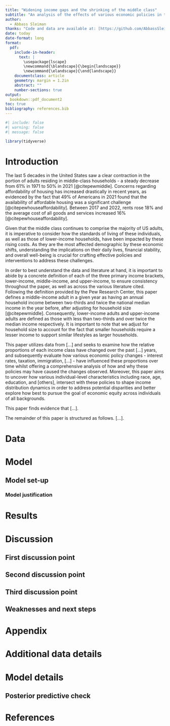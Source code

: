 ```yaml
---
title: "Widening income gaps and the shrinking of the middle class"
subtitle: "An analysis of the effects of various economic policies in the United States on the standards of living of middle and lower income households."
author: 
  - Abbass Sleiman
thanks: "Code and data are available at: [https://github.com/AbbassSleiman/US-Middle-Class](https://github.com/AbbassSleiman/US-Middle-Class)."
date: today
date-format: long
format: 
  pdf: 
    include-in-header: 
      text: |
        \usepackage{lscape}
        \newcommand{\blandscape}{\begin{landscape}}
        \newcommand{\elandscape}{\end{landscape}}
    documentclass: article
    geometry: margin = 1.2in
    abstract: ""
    number-sections: true
output: 
  bookdown::pdf_document2
toc: true
bibliography: references.bib
---
```


```r
#| include: false
#| warning: false
#| message: false

library(tidyverse)
```


# Introduction

The last 5 decades in the United States saw a clear contraction in the portion of adults residing in middle-class households - a steady decrease from 61% in 1971 to 50% in 2021 [@citepewmiddle]. Concerns regarding affordability of housing has increased drastically in recent years, as evidenced by the fact that 49% of Americans in 2021 found that the availability of affordable housing was a significant challenge [@citepewhouseaffordability]. Between 2017 and 2022, rents rose 18% and the average cost of all goods and services increased 16% [@citepewhouseaffordability]. 

Given that the middle class continues to comprise the majority of US adults, it is imperative to consider how the standards of living of these individuals, as well as those of lower-income households, have been impacted by these rising costs. As they are the most affected demographic by these economic shifts, understanding the implications on their daily lives, financial stability, and overall well-being is crucial for crafting effective policies and interventions to address these challenges.

In order to best understand the data and literature at hand, it is important to abide by a concrete definition of each of the three primary income brackets, lower-income, middle-income, and upper-income, to ensure consistency throughout the paper, as well as across the various literature cited. Following the definition provided by the Pew Research Center, this paper defines a middle-income adult in a given year as having an annual household income between two-thirds and twice the national median income in the year before, after adjusting for household size [@citepewmiddle]. Consequently, lower-income adults and upper-income adults are defined as those with less than two-thirds and over twice the median income respectively. It is important to note that we adjust for household size to account for the fact that smaller households require a lesser income to support similar lifestyles as larger households.

This paper utilizes data from [...] and seeks to examine how the relative proportions of each income class have changed over the past [...] years, and subsequently evaluate how various economic policy changes - interest rates, taxation, immigration, [...] - have influenced these proportions over time whilst offering a comprehensive analysis of how and why these policies may have caused the changes observed. Moreover, this paper aims to uncover how various individual-level characteristics including race, age, education, and [others], intersect with these policies to shape income distribution dynamics in order to address potential disparities and better explore how best to pursue the goal of economic equity across individuals of all
backgrounds.

This paper finds evidence that [...].

The remainder of this paper is structured as follows. [...].

# Data {#sec-data}


# Model


## Model set-up



### Model justification



# Results



# Discussion

## First discussion point {#sec-first-point}

## Second discussion point

## Third discussion point

## Weaknesses and next steps

\newpage

\appendix

# Appendix {-}


# Additional data details

# Model details {#sec-model-details}

## Posterior predictive check



\newpage


# References


